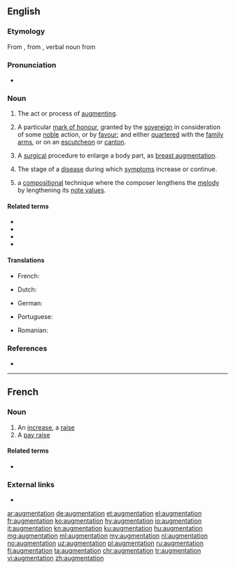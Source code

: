 ==English==

===Etymology===
From {{etyl|fro|en}} {{m|fro|augmentacion}}, from {{etyl|la|en}} {{m|la|augmentatio}}, verbal noun from {{m|la|augmento||to increase}}

===Pronunciation===
* {{rhymes|eɪʃən|lang=en}}

===Noun===
{{en-noun}}

# The act or process of [[augment]]ing.
# {{lb|en|heraldry}} A particular [[mark of honour]], granted by the [[sovereign]] in consideration of some [[noble]] action, or by [[favour]]; and either [[quarter]]ed with the [[family arms]], or on an [[escutcheon]] or [[canton]].
# {{lb|en|medicine}} A [[surgical]] procedure to enlarge a body part, as [[breast augmentation]].
# {{lb|en|medicine}} The stage of a [[disease]] during which [[symptom]]s increase or continue.
# {{lb|en|music}} a [[compose|compositional]] technique where the composer lengthens the [[melody]] by lengthening its [[note value]]s.

====Related terms====
* {{l|en|augmentative}}
* {{l|en|augmented}}
* {{l|en|auxiliary}}
* {{l|en|diminution}}

====Translations====
{{trans-top|the act or process of augmenting}}
{{trans-mid}}
{{trans-bottom}}

{{trans-top|in heraldry: a particular mark of honour}}
* French: {{t|fr|augmentie|c|n|n-p}}
{{trans-mid}}
{{trans-bottom}}

{{trans-top|medicine: a surgical procedure to enlarge a body part, as breast augmentation}}
* Dutch: {{t+|nl|vergroting|f}}
{{trans-mid}}
* German: {{t+|de|Vergrößerung|f}}
{{trans-bottom}}

{{trans-top|medicine: the stage of a disease during which symptoms increase or continue}}
* Portuguese: {{t|pt|anábase|f}}
{{trans-mid}}
{{trans-bottom}}

{{trans-top|music: a compositional technique}}
{{trans-mid}}
{{trans-bottom}}

{{checktrans-top}}
* Romanian: {{t-check|ro|augmentare}}
{{trans-mid}}
{{trans-bottom}}

===References===
* {{R:Heraldry 1862}}

----

==French==

===Noun===
{{fr-noun|f}}

# An [[increase]], a [[raise]]
# A [[pay raise]]

====Related terms====
* {{l|fr|augmenter}}

===External links===
* {{R:TLFi}}

[[ar:augmentation]]
[[de:augmentation]]
[[et:augmentation]]
[[el:augmentation]]
[[fr:augmentation]]
[[ko:augmentation]]
[[hy:augmentation]]
[[io:augmentation]]
[[it:augmentation]]
[[kn:augmentation]]
[[ku:augmentation]]
[[hu:augmentation]]
[[mg:augmentation]]
[[ml:augmentation]]
[[my:augmentation]]
[[nl:augmentation]]
[[no:augmentation]]
[[uz:augmentation]]
[[pl:augmentation]]
[[ru:augmentation]]
[[fi:augmentation]]
[[ta:augmentation]]
[[chr:augmentation]]
[[tr:augmentation]]
[[vi:augmentation]]
[[zh:augmentation]]